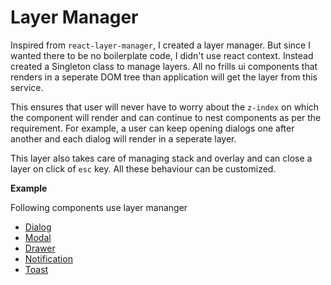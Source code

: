 
<Meta of={LayerManagerStories} />

# Layer Manager

Inspired from `react-layer-manager`, I created a layer manager. But since I wanted there to be no boilerplate
code, I didn't use react context. Instead created a Singleton class to manage layers. All no frills ui components
that renders in a seperate DOM tree than application will get the layer from this service.

This ensures that user will never have to worry about the `z-index` on which the component will render and can
continue to nest components as per the requirement. For example, a user can keep opening dialogs one after another
and each dialog will render in a seperate layer.

This layer also takes care of managing stack and overlay and can close a layer on click of `esc` key. All these
behaviour can be customized.

**Example**

<Canvas of={LayerManagerStories.Demo} />

Following components use layer mananger

- [Dialog](/?path=/docs/imperative-components-dialog--page)
- [Modal](/?path=/docs/declarative-components-modal--page)
- [Drawer](/?path=/docs/declarative-components-drawer--page)
- [Notification](/?path=/docs/imperative-components-notification--page)
- [Toast](/?path=/docs/imperative-components-toast--page)

